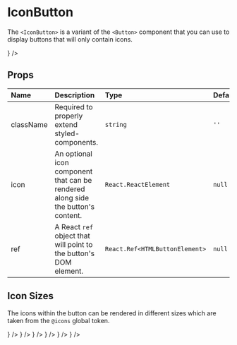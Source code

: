 
<Meta title="synth-ui|Forms/IconButton" component={IconButton} />

# IconButton

The `<IconButton>` is a variant of the `<Button>` component that you can use to display buttons that will only contain icons.

<Preview>
  <Story name="intro">
    <IconButton icon={<CheckIcon />} />
  </Story>
</Preview>

## Props

| Name      | Description                                                                      | Type                           | Default |
| :-------- | :------------------------------------------------------------------------------- | :----------------------------- | :------ |
| className | Required to properly extend styled-components.                                   | `string`                       | `''`    |
| icon      | An optional icon component that can be rendered along side the button's content. | `React.ReactElement`           | `null`  |
| ref       | A React `ref` object that will point to the button's DOM element.                | `React.Ref<HTMLButtonElement>` | `null`  |

## Icon Sizes

The icons within the button can be rendered in different sizes which are taken from the `@icons` global token.

<Preview withToolbar>
  <Story name="with scale">
    <Fragment>
      <IconButton icon={<CheckIcon />} />
      <Spacer inline right scale={2} />
      <IconButton icon={<CheckIcon scale={1} />} />
      <Spacer inline right scale={2} />
      <IconButton icon={<CheckIcon scale={2} />} />
      <Spacer inline right scale={2} />
      <IconButton icon={<CheckIcon scale={3} />} />
      <Spacer inline right scale={2} />
      <IconButton icon={<CheckIcon scale={4} />} />
      <Spacer inline right scale={2} />
      <IconButton icon={<CheckIcon scale={5} />} />
    </Fragment>
  </Story>
</Preview>
